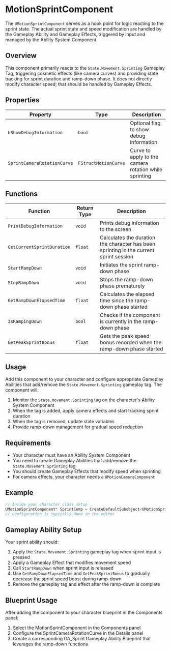 # MotionSprintComponent

The `UMotionSprintComponent` serves as a hook point for logic reacting to the sprint state. The actual sprint state and speed modification are handled by the Gameplay Ability and Gameplay Effects, triggered by input and managed by the Ability System Component.

## Overview

This component primarily reacts to the `State.Movement.Sprinting` Gameplay Tag, triggering cosmetic effects (like camera curves) and providing state tracking for sprint duration and ramp-down phase. It does not directly modify character speed; that should be handled by Gameplay Effects.

## Properties

| Property | Type | Description |
|----------|------|-------------|
| `bShowDebugInformation` | `bool` | Optional flag to show debug information |
| `SprintCameraRotationCurve` | `FStructMotionCurve` | Curve to apply to the camera rotation while sprinting |

## Functions

| Function | Return Type | Description |
|----------|-------------|-------------|
| `PrintDebugInformation` | `void` | Prints debug information to the screen |
| `GetCurrentSprintDuration` | `float` | Calculates the duration the character has been sprinting in the current sprint session |
| `StartRampDown` | `void` | Initiates the sprint ramp-down phase |
| `StopRampDown` | `void` | Stops the ramp-down phase prematurely |
| `GetRampDownElapsedTime` | `float` | Calculates the elapsed time since the ramp-down phase started |
| `IsRampingDown` | `bool` | Checks if the component is currently in the ramp-down phase |
| `GetPeakSprintBonus` | `float` | Gets the peak speed bonus recorded when the ramp-down phase started |

## Usage

Add this component to your character and configure appropriate Gameplay Abilities that add/remove the `State.Movement.Sprinting` gameplay tag. The component will:

1. Monitor the `State.Movement.Sprinting` tag on the character's Ability System Component
2. When the tag is added, apply camera effects and start tracking sprint duration
3. When the tag is removed, update state variables
4. Provide ramp-down management for gradual speed reduction

## Requirements

- Your character must have an Ability System Component
- You need to create Gameplay Abilities that add/remove the `State.Movement.Sprinting` tag
- You should create Gameplay Effects that modify speed when sprinting
- For camera effects, your character needs a `UMotionCameraComponent`

## Example

```cpp
// Inside your character class setup
UMotionSprintComponent* SprintComp = CreateDefaultSubobject<UMotionSprintComponent>(TEXT("SprintComponent"));
// Configuration is typically done in the editor
```

## Gameplay Ability Setup

Your sprint ability should:

1. Apply the `State.Movement.Sprinting` gameplay tag when sprint input is pressed
2. Apply a Gameplay Effect that modifies movement speed
3. Call `StartRampDown` when sprint input is released
4. Use `GetRampDownElapsedTime` and `GetPeakSprintBonus` to gradually decrease the sprint speed boost during ramp-down
5. Remove the gameplay tag and effect after the ramp-down is complete

## Blueprint Usage

After adding the component to your character blueprint in the Components panel:

1. Select the MotionSprintComponent in the Components panel
2. Configure the SprintCameraRotationCurve in the Details panel
3. Create a corresponding GA_Sprint Gameplay Ability Blueprint that leverages the ramp-down functions 